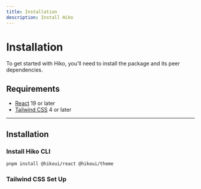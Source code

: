 ```yaml
---
title: Installation
description: Install Hiko
---
```


# Installation

To get started with Hiko, you'll need to install the package and its peer dependencies.

## Requirements

- [React](https://react.dev/) 19 or later
- [Tailwind CSS](https://tailwindcss.com/) 4 or later

---

## Installation

### Install Hiko CLI

```bash
pnpm install @hikoui/react @hikoui/theme
```

### Tailwind CSS Set Up

```bash

```
